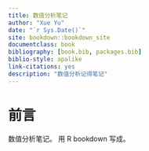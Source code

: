 ```yaml
--- 
title: 数值分析笔记
author: "Xue Yu"
date: "`r Sys.Date()`"
site: bookdown::bookdown_site
documentclass: book
bibliography: [book.bib, packages.bib]
biblio-style: apalike
link-citations: yes
description: "数值分析记得笔记"
---
```


# 前言 {-}

数值分析笔记。
用 R bookdown 写成。

